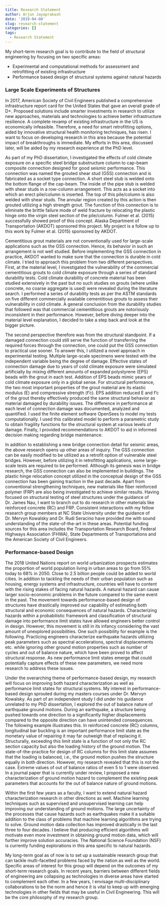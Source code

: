 ```yaml
---
title: Research Statement
author: Arjun Jayaprakash
date: '2019-04-08'
slug: research-statement
categories: []
tags:
  - Research Statement
---
```


My short-term research goal is to contribute to the field of structural engineering by focusing on two specific areas: 

* Experimental and computational methods for assessment and retrofitting of existing infrastructure  
* Performance based design of structural systems against natural hazards

### Large Scale Experiments of Structures

In 2017, American Society of Civil Engineers published a comprehensive infrastructure report card for the United States that gave an overall grade of D+. Proposed solutions include smarter investments in research to utilize new approaches, materials and technologies to achieve better infrastructure resilience. A complete revamp of existing infrastructure in the US is economically infeasible. Therefore, a need for smart retrofitting options, aided by innovative structural health monitoring techniques, has risen. I want to focus on developing research in this area because the potential impact of breakthroughs is immediate. My efforts in this area, discussed later, will be aided by my research experience at the PhD level. 

As part of my PhD dissertation, I investigated the effects of cold climate exposure on a specific steel bridge substructure column to cap-beam composite connection designed for good seismic performance. This connection was named the grouted shear stud (GSS) connection and is fabricated as a socket type connection. A short steel stub is welded onto the bottom flange of the cap-beam. The inside of the pipe stub is welded with shear studs in a row-column arrangement. This acts as a socket into which an erect pile/column is inserted. The top of this pile/column is also welded with shear studs. The annular region created by this action is then grouted utilizing a high strength grout. The function of this connection is to eliminate the brittle failure mode of weld fracture by relocating the plastic hinge onto the virgin steel section of the pile/column. Fulmer et al. (2015) successfully showed proof of this concept. Alaska Department of Transportation (AKDOT) sponsored this project. My project is a follow up to this work by Fulmer et al. (2015) sponsored by AKDOT.

Cementitious grout materials are not conventionally used for large-scale applications such as the GSS connection. Hence, its behavior in such an arrangement is not well studied. Before implementing the GSS connection in practice, AKDOT wanted to make sure that the connection is durable in cold climate. I tried to approach this problem from two different perspectives. First, at the material level, I investigated the vulnerability of the commercial cementitious grouts to cold climate exposure through a series of standard durability tests. Cold climate durability of concrete material has been studied extensively in the past but no such studies on grouts (where unlike concrete, no coarse aggregate is used) were revealed during the literature search. I performed a series of durability tests as per the ASTM standards on five different commercially available cementitious grouts to assess their vulnerability in cold climate. A general conclusion from the durability studies that followed was that commercial cementitious grouts are notoriously inconsistent in their performance. However, before diving deeper into the material level explanation, I decided to take a step back and look at the bigger picture. 

The second perspective therefore was from the structural standpoint. If a damaged connection could still serve the function of transferring the required forces through the connection, one could put the GSS connection to practical use sooner. To answer this, I utilized a novel approach in experimental testing. Multiple large-scale specimens were tested with the independent variable being the degree of damage. Effective states of connection damage due to years of cold climate exposure were simulated artificially by mixing different amounts of expanded polystyrene (EPS) beads with the grout in each test. Addition of EPS beads mimic years of cold climate exposure only in a global sense. For structural performance, the two most important properties of the grout material are its elastic modulus (E) and compressive strength (f’c). EPS addition reduced E and f’c of the grout thereby effectively produced the same structural behavior as material damaged by durability issues.  The difference in performance at each level of connection damage was documented, analyzed and quantified. I used the finite element software OpenSees to model my tests computationally. I used this calibrated model to perform a parametric study to obtain fragility functions for the structural system at various levels of damage. Finally, I provided recommendations to AKDOT to aid in informed decision making regarding bridge maintenance.

In addition to establishing a new bridge connection detail for seismic areas, the above research opens up other areas of inquiry. The GSS connection can be easily modified to be utilized as a retrofit option of vulnerable steel bridges. However, before utilizing it in retrofitting applications, some large-scale tests are required to be performed. Although its genesis was in bridge research, the GSS connection can also be implemented in buildings. The plastic hinge relocation concept utilized in the conceptual design of the GSS connection has been gaining traction in the past decade. Apart from conventional strengthening techniques, new materials like fiber reinforced polymer (FRP) are also being investigated to achieve similar results. Having focused on structural testing of steel structures under the guidance of Dr. James Nau, I want to branch out to do research in other materials like reinforced concrete (RC) and FRP. Consistent interactions with my fellow research group members at NC State University under the guidance of Dr. Mervyn Kowalsky and Dr. Rudi Seracino have provided me with sound understanding of the state-of-the-art in these areas. Potential funding sources for this area includes the Transportation Research Board, Federal Highways Association (FHWA), State Departments of Transportations and the American Society of Civil Engineers.

### Performance-based Design

The 2018 United Nations report on world urbanization prospects estimates the proportion of world population living in urban areas to go from 55% today to 68% in 2050. Close to 2.5 billion people could be added to world cities. In addition to tackling the needs of their urban population such as housing, energy systems and infrastructure, countries will have to content with the rising stakes of facing natural hazards. A natural hazard can cause larger socio-economic problems in the future compared to the same event in the past. 
The movement towards performance-based design of structures have drastically improved our capability of estimating both structural and economic consequences of natural hazards. Characterizing hazards within a probabilistic framework and classification of structural damage into performance limit states have allowed engineers better control in design. However, this movement is still in its infancy considering the vast amount of unexplored possibilities. One such possibility for example is the following. Practicing engineers characterize earthquake hazards utilizing peak parameters such as spectral accelerations, spectral displacements etc. while ignoring other ground motion properties such as number of cycles and out of balance nature, which have been proved to affect structural response. As new performance limit states emerge that could potentially capture effects of these new parameters, we need more research to address these issues. 

Under the overarching theme of performance-based design, my research will focus on improving both hazard characterization as well as performance limit states for structural systems. My interest in performance-based design sprouted during my masters courses under Dr. Mervyn Kowalsky. As part of an independent study I did under his guidance unrelated to my PhD dissertation, I explored the out of balance nature of earthquake ground motions. During an earthquake, a structure being pushed towards one direction to a significantly higher displacements compared to the opposite direction can have unintended consequences. The following example illustrates this. In reinforced concrete (RC) columns, longitudinal bar buckling is an important performance limit state as the monetary value of repairing it may far outweigh that of replacing it. Structurally, exceeding this limit state is a function of not only the RC section capacity but also the loading history of the ground motion. The state-of-the-practice for design of RC columns for this limit state assumes that the loading is balanced, i.e., the ground motion pushes the structure equally in both direction. However, my research revealed that this is not the case. Extreme values of out of balance ratios of even 5 to 1 were observed. In a journal paper that is currently under review, I proposed a new characterization of ground motion hazard to complement the existing peak parameters that accounts for the out of balance nature of ground motions.

Within the first few years as a faculty, I want to extend natural hazard characterization research in other directions as well. Machine learning techniques such as supervised and unsupervised learning can help improving our understanding of ground motions. The large uncertainty of the processes that cause hazards such as earthquakes make it a suitable addition to the class of problems that machine learning algorithms are trying to solve. Ground motion data collection has improved drastically in the last three to four decades. I believe that producing efficient algorithms will motivate even more investment in obtaining ground motion data, which will further improve solution accuracies. The National Science Foundation (NSF) is currently funding explorations in this area specific to natural hazards.  

My long-term goal as of now is to set up a sustainable research group that can tackle multi-facetted problems faced by the nation as well as the world. Specific areas of interest for this group will depend on the outcomes of my short-term research goals. In recent years, barriers between different fields of engineering are collapsing as technologies in diverse areas have started to complement each other. In a few years, I envisage multi-disciplinary collaborations to be the norm and hence it is vital to keep up with emerging technologies in other fields that may be useful in Civil Engineering. This will be the core philosophy of my research group. 



